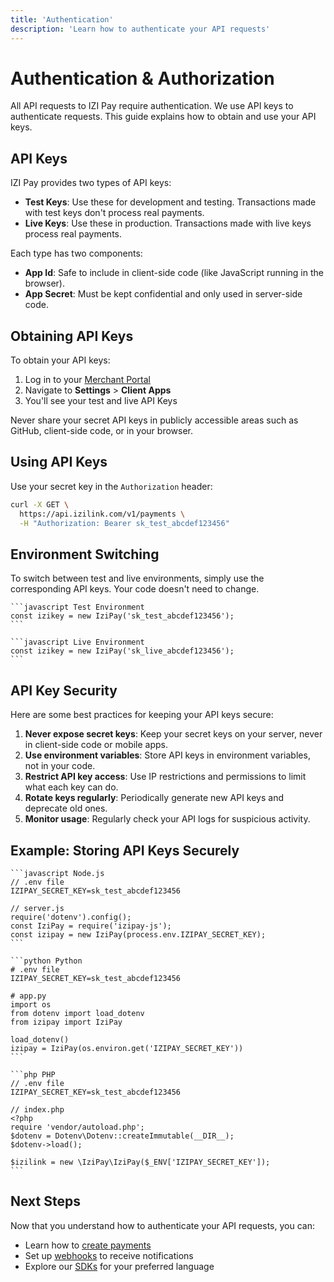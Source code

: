 ```yaml
---
title: 'Authentication'
description: 'Learn how to authenticate your API requests'
---
```


# Authentication & Authorization

All API requests to IZI Pay require authentication. We use API keys to authenticate requests. This guide explains how to obtain and use your API keys.

## API Keys

IZI Pay provides two types of API keys:

- **Test Keys**: Use these for development and testing. Transactions made with test keys don't process real payments.
- **Live Keys**: Use these in production. Transactions made with live keys process real payments.

Each type has two components:

- **App Id**: Safe to include in client-side code (like JavaScript running in the browser).
- **App Secret**: Must be kept confidential and only used in server-side code.

## Obtaining API Keys

To obtain your API keys:

1. Log in to your [Merchant Portal](https://portal.izipay.ao)
2. Navigate to **Settings** > **Client Apps**
3. You'll see your test and live API Keys

<Warning>
    Never share your secret API keys in publicly accessible areas such as GitHub, client-side code, or in your browser.
</Warning>

## Using API Keys

Use your secret key in the `Authorization` header:

```bash
curl -X GET \
  https://api.izilink.com/v1/payments \
  -H "Authorization: Bearer sk_test_abcdef123456"
```

## Environment Switching

To switch between test and live environments, simply use the corresponding API keys. Your code doesn't need to change.

<CodeGroup>

    ```javascript Test Environment
    const izikey = new IziPay('sk_test_abcdef123456');
    ```

    ```javascript Live Environment
    const izikey = new IziPay('sk_live_abcdef123456');
    ```

</CodeGroup>

## API Key Security

Here are some best practices for keeping your API keys secure:

1. **Never expose secret keys**: Keep your secret keys on your server, never in client-side code or mobile apps.
2. **Use environment variables**: Store API keys in environment variables, not in your code.
3. **Restrict API key access**: Use IP restrictions and permissions to limit what each key can do.
4. **Rotate keys regularly**: Periodically generate new API keys and deprecate old ones.
5. **Monitor usage**: Regularly check your API logs for suspicious activity.

## Example: Storing API Keys Securely

<CodeGroup>

    ```javascript Node.js
    // .env file
    IZIPAY_SECRET_KEY=sk_test_abcdef123456

    // server.js
    require('dotenv').config();
    const IziPay = require('izipay-js');
    const izipay = new IziPay(process.env.IZIPAY_SECRET_KEY);
    ```

    ```python Python
    # .env file
    IZIPAY_SECRET_KEY=sk_test_abcdef123456

    # app.py
    import os
    from dotenv import load_dotenv
    from izipay import IziPay

    load_dotenv()
    izipay = IziPay(os.environ.get('IZIPAY_SECRET_KEY'))
    ```

    ```php PHP
    // .env file
    IZIPAY_SECRET_KEY=sk_test_abcdef123456

    // index.php
    <?php
    require 'vendor/autoload.php';
    $dotenv = Dotenv\Dotenv::createImmutable(__DIR__);
    $dotenv->load();

    $izilink = new \IziPay\IziPay($_ENV['IZIPAY_SECRET_KEY']);
    ```

</CodeGroup>

## Next Steps

Now that you understand how to authenticate your API requests, you can:

- Learn how to [create payments](/api-reference/payments/create-payment)
- Set up [webhooks](/webhooks/overview) to receive notifications
- Explore our [SDKs](/sdks/overview) for your preferred language 